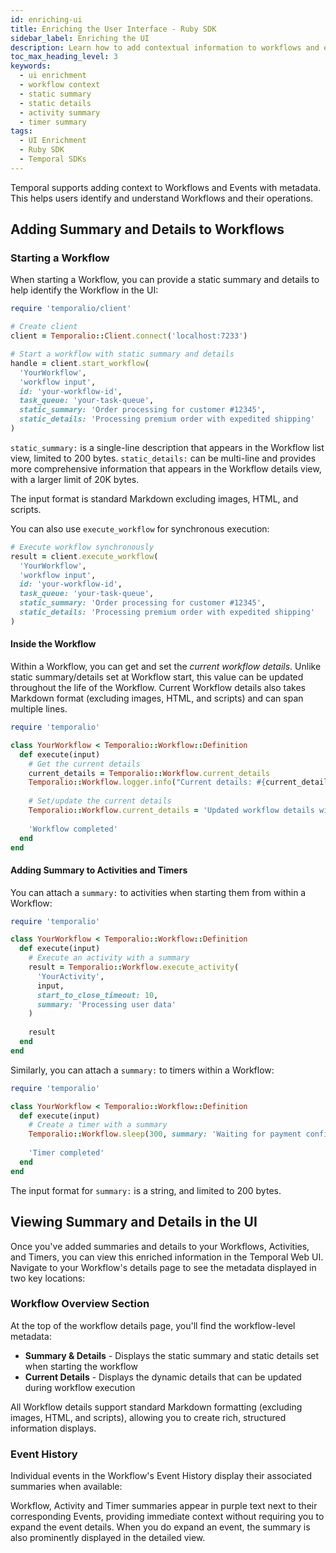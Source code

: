 ```yaml
---
id: enriching-ui
title: Enriching the User Interface - Ruby SDK
sidebar_label: Enriching the UI
description: Learn how to add contextual information to workflows and events in the Temporal UI using the Ruby SDK.
toc_max_heading_level: 3
keywords:
  - ui enrichment
  - workflow context
  - static summary
  - static details
  - activity summary
  - timer summary
tags:
  - UI Enrichment
  - Ruby SDK
  - Temporal SDKs
---
```


Temporal supports adding context to Workflows and Events with metadata. 
This helps users identify and understand Workflows and their operations.

## Adding Summary and Details to Workflows

### Starting a Workflow

When starting a Workflow, you can provide a static summary and details to help identify the Workflow in the UI:

```ruby
require 'temporalio/client'

# Create client
client = Temporalio::Client.connect('localhost:7233')

# Start a workflow with static summary and details
handle = client.start_workflow(
  'YourWorkflow',
  'workflow input',
  id: 'your-workflow-id',
  task_queue: 'your-task-queue',
  static_summary: 'Order processing for customer #12345',
  static_details: 'Processing premium order with expedited shipping'
)
```

`static_summary:` is a single-line description that appears in the Workflow list view, limited to 200 bytes.
`static_details:` can be multi-line and provides more comprehensive information that appears in the Workflow details view, with a larger limit of 20K bytes.

The input format is standard Markdown excluding images, HTML, and scripts.

You can also use `execute_workflow` for synchronous execution:

```ruby
# Execute workflow synchronously
result = client.execute_workflow(
  'YourWorkflow',
  'workflow input',
  id: 'your-workflow-id',
  task_queue: 'your-task-queue',
  static_summary: 'Order processing for customer #12345',
  static_details: 'Processing premium order with expedited shipping'
)
```

#### Inside the Workflow

Within a Workflow, you can get and set the _current workflow details_. 
Unlike static summary/details set at Workflow start, this value can be updated throughout the life of the Workflow. 
Current Workflow details also takes Markdown format (excluding images, HTML, and scripts) and can span multiple lines.

```ruby
require 'temporalio'

class YourWorkflow < Temporalio::Workflow::Definition
  def execute(input)
    # Get the current details
    current_details = Temporalio::Workflow.current_details
    Temporalio::Workflow.logger.info("Current details: #{current_details}")
    
    # Set/update the current details
    Temporalio::Workflow.current_details = 'Updated workflow details with new status'
    
    'Workflow completed'
  end
end
```

#### Adding Summary to Activities and Timers

You can attach a `summary:` to activities when starting them from within a Workflow:

```ruby
require 'temporalio'

class YourWorkflow < Temporalio::Workflow::Definition
  def execute(input)
    # Execute an activity with a summary
    result = Temporalio::Workflow.execute_activity(
      'YourActivity',
      input,
      start_to_close_timeout: 10,
      summary: 'Processing user data'
    )
    
    result
  end
end
```

Similarly, you can attach a `summary:` to timers within a Workflow:

```ruby
require 'temporalio'

class YourWorkflow < Temporalio::Workflow::Definition
  def execute(input)
    # Create a timer with a summary
    Temporalio::Workflow.sleep(300, summary: 'Waiting for payment confirmation')
    
    'Timer completed'
  end
end
```

The input format for `summary:` is a string, and limited to 200 bytes.

## Viewing Summary and Details in the UI

Once you've added summaries and details to your Workflows, Activities, and Timers, you can view this enriched information in the Temporal Web UI. 
Navigate to your Workflow's details page to see the metadata displayed in two key locations:

### Workflow Overview Section

At the top of the workflow details page, you'll find the workflow-level metadata:

- **Summary & Details** - Displays the static summary and static details set when starting the workflow
- **Current Details** - Displays the dynamic details that can be updated during workflow execution

All Workflow details support standard Markdown formatting (excluding images, HTML, and scripts), allowing you to create rich, structured information displays.

### Event History

Individual events in the Workflow's Event History display their associated summaries when available:

Workflow, Activity and Timer summaries appear in purple text next to their corresponding Events, providing immediate context without requiring you to expand the event details. When you do expand an event, the summary is also prominently displayed in the detailed view.
